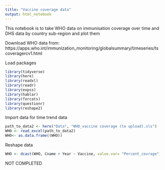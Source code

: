 ```yaml
---
title: "Vaccine coverage data"
output: html_notebook
---
```


This notebook is to take WHO data on immunisation coverage over time and DHS data by country sub-region and plot them

Download WHO data from: https://apps.who.int/immunization_monitoring/globalsummary/timeseries/tscoveragercv1.html

Load packages 
```r
library(tidyverse)
library(here)
library(readxl)
library(readr)
library(expss)
library(hablar)
library(forcats)
library(questionr)
library(reshape2)
```
Import data for time trend data 
```r
path_to_data2 <- here("Data", "WHO_vaccine coverage (to upload).xls")
WHO <- read_excel(path_to_data2)
WHO<- as.data.frame((WHO))
```
Reshape data
```r
WHO <- dcast(WHO, Cname + Year ~ Vaccine, value.var= "Percent_covrage")
```

NOT COMPLETED













